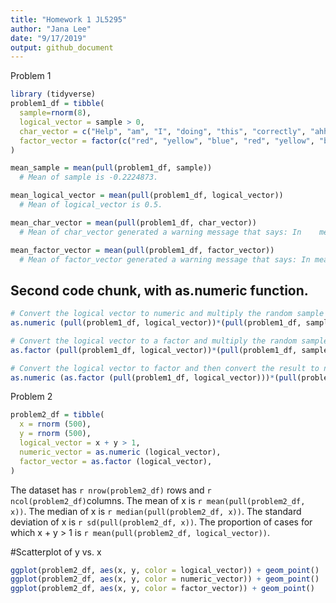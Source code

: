 ```yaml
---
title: "Homework 1 JL5295"
author: "Jana Lee"
date: "9/17/2019"
output: github_document
---
```


Problem 1
```r
library (tidyverse)
problem1_df = tibble(
  sample=rnorm(8),
  logical_vector = sample > 0,
  char_vector = c("Help", "am", "I", "doing", "this", "correctly", "ahh", "ahh"),
  factor_vector = factor(c("red", "yellow", "blue", "red", "yellow", "blue","red", "red"))
)

mean_sample = mean(pull(problem1_df, sample))
  # Mean of sample is -0.2224873.

mean_logical_vector = mean(pull(problem1_df, logical_vector))
  # Mean of logical_vector is 0.5.

mean_char_vector = mean(pull(problem1_df, char_vector))
  # Mean of char_vector generated a warning message that says: In    mean.default(pull(problem1_df, char_vector)) :argument is not      numeric or logical: returning NA.

mean_factor_vector = mean(pull(problem1_df, factor_vector))
  # Mean of factor_vector generated a warning message that says: In mean.default(pull(problem1_df, char_vector)) : argument is not numeric or logical: returning NA.

```

## Second code chunk, with as.numeric function.
```r
# Convert the logical vector to numeric and multiply the random sample by the result.
as.numeric (pull(problem1_df, logical_vector))*(pull(problem1_df, sample))

# Convert the logical vector to a factor and multiply the random sample by the result.
as.factor (pull(problem1_df, logical_vector))*(pull(problem1_df, sample))

# Convert the logical vector to factor and then convert the result to nnumeric and then multiply the random sample by the result.
as.numeric (as.factor (pull(problem1_df, logical_vector)))*(pull(problem1_df, sample))

```

Problem 2
```r
problem2_df = tibble(
  x = rnorm (500),
  y = rnorm (500),
  logical_vector = x + y > 1,
  numeric_vector = as.numeric (logical_vector),
  factor_vector = as.factor (logical_vector),
)
```
The dataset has `r nrow(problem2_df)` rows and `r ncol(problem2_df)`columns.
The mean of x is `r mean(pull(problem2_df, x))`.
The median of x is `r median(pull(problem2_df, x))`.
The standard deviation of x is `r sd(pull(problem2_df, x))`.
The proportion of cases for which x + y > 1 is `r mean(pull(problem2_df, logical_vector))`.

#Scatterplot of y vs. x
```r
ggplot(problem2_df, aes(x, y, color = logical_vector)) + geom_point()
ggplot(problem2_df, aes(x, y, color = numeric_vector)) + geom_point()
ggplot(problem2_df, aes(x, y, color = factor_vector)) + geom_point()
```

